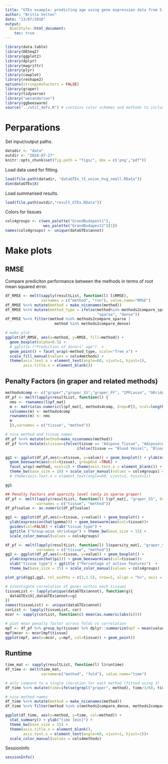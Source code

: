 ```yaml
---
title: "GTEx example: predicting age using gene expression data from 5 tissues"
author: "Britta Velten"
date: "13/07/2018"
output:
  BiocStyle::html_document:
    toc: true
---
```


```r
library(data.table)
library(DESeq2)
library(ggplot2)
library(dplyr)
library(magrittr)
library(plyr)
library(cowplot)
library(reshape2)
options(stringsAsFactors = FALSE)
library(graper)
library(tidyverse)
library("wesanderson")
library(ggbeeswarm)
source("../util_defs.R") # contains color schemes and methods to include
```

# Perparations
Set input/output paths.
```r
datadir <- "data"
outdir <- "2018-07-27"
knitr::opts_chunk$set(fig.path = "figs/", dev = c('png',"pdf"))
```

Load data used for fitting.
```r
load(file.path(datadir, "dataGTEx_t5_union_hvg_small.RData"))
dim(dataGTEx$X)
```

Load summarised results.
```r
load(file.path(outdir,"result_GTEx.RData"))
```

Colors for tissues
```r
cols4groups <- c(wes_palette("GrandBudapest1"),
                 wes_palette("GrandBudapest2")[1])
names(cols4groups) <- unique(dataGTEx$annot)
```

# Make plots
## RMSE
Compare prediciton performance between the methods in terms of root mean squared error.
```r
df_RMSE <- melt(sapply(resultList, function(l) l$RMSE),
                varnames = c("method", "run"), value.name="RMSE")
df_RMSE %<>% mutate(method = make_nicenames(method))
df_RMSE %<>% mutate(method_type = ifelse(method%in% methods2compare_sparse,
                                         "sparse", "dense"))  
df_RMSE %<>% filter(method %in% methods2compare_sparse |
                      method %in% methods2compare_dense) 

# make plot 
ggplot(df_RMSE, aes(x=method, y=RMSE, fill=method)) +
  geom_boxplot(alpha=0.5) + 
  # ggtitle ("Prediction of donors' age")  +
  geom_point() + facet_wrap(~method_type, scale="free_x") +
  scale_fill_manual(values = cols4methods) +
  theme(axis.text.x = element_text(angle=60, vjust=1, hjust=1),
        axis.title.x = element_blank())
```

## Penalty Factors (in graper and related methods)
```r
methods4comp <- c("graper","graper_SS","graper_FF", "IPFLasso", "GRridge")
df_pf <- melt(lapply(resultList, function(l) {
  nms <- rownames(l$pf_mat)
  m <- matrix(as.numeric(l$pf_mat[, methods4comp, drop=F]), ncol=length(methods4comp))
  colnames(m) <- methods4comp
  rownames(m) <- nms
  m
  }),varnames = c("tissue", "method"))

# nice method and tissue names
df_pf %<>% mutate(method=make_nicenames(method))
df_pf %<>% mutate(xtissue=ifelse(tissue == "Adipose Tissue", "Adipose\n Tissue",
                                ifelse(tissue == "Blood Vessel", "Blood\n Vessel", as.character(tissue))))

gg1 <- ggplot(df_pf,aes(x=xtissue, y=value)) + geom_boxplot() + ylab(expression(hat(gamma))) + xlab("tissue") +
  geom_beeswarm(aes(col=tissue), groupOnX =TRUE) +
  facet_wrap(~method, ncol=2) + theme(axis.text.x = element_blank()) +
  theme_bw(base_size = 18) + scale_color_manual(values = cols4groups) #+
  # theme(axis.text.x = element_text(angle=60, vjust=1, hjust=1))

gg1
```


```r
## Penalty Factors and sparsity level (only in sparse graper)
df_pf <- melt(lapply(resultList, function(l) l$pf_mat[, "graper_SS", drop=F]),
              varnames = c("tissue", "method"))
df_pf$value <- as.numeric(df_pf$value)

gg1 <- ggplot(df_pf,aes(x=tissue, y=value)) + geom_boxplot() +
  ylab(expression(hat(gamma))) + geom_beeswarm(aes(col=tissue))+
  guides(col=FALSE) + xlab("tissue type") + 
  ggtitle ("Group-wise shrinkage") + theme_bw(base_size = 15) +
  scale_color_manual(values = cols4groups)

df_pf <- melt(lapply(resultList, function(l) l$sparsity_mat[, "graper_SS", drop=F]),
              varnames = c("tissue", "method"))
gg2 <- ggplot(df_pf,aes(x=tissue, y=value)) + geom_boxplot() +
  ylab(expression(hat(pi))) + geom_beeswarm(aes(col=tissue))+
  xlab("tissue type") + ggtitle ("Percentage of active features")  +
  theme_bw(base_size = 15) + scale_color_manual(values = cols4groups)

plot_grid(gg1,gg2, rel_widths = c(1,1.5), nrow=1, align = "hv", axis = "lb")
```

```r
# Investigate correlation of genes within each tissues
tissueList <- lapply(unique(dataGTEx$annot), function(g){ 
  dataGTEx$X[,dataGTEx$annot==g]
})
names(tissueList) <- unique(dataGTEx$annot)
corList <- lapply(tissueList, cor)
mcor <- sapply(corList, function(c) mean(as.numeric(abs(c))))

# plot mean penalty factor across folds vs correlation
mpf <- df_pf %>% group_by(tissue) %>% dplyr::summarize(mpf = mean(value))
mpf$mcor <- mcor[mpf$tissue]
ggplot(mpf, aes(x=mcor, y=mpf, col=tissue)) + geom_point()
```

## Runtime
```r
time_mat <- sapply(resultList, function(l) l$runtime)
df_time <- melt(time_mat,
                varname=c("method", "fold"), value.name="time")

# only compare to a single iteration for each method (fitted using 3)
df_time %<>% mutate(time=ifelse(grepl("graper", method), time/3/60, time/60))

# nice method names
df_time %<>% mutate(method = make_nicenames(method))
df_time %<>% filter(method %in% c(methods2compare_dense, methods2compare_sparse))

ggplot(df_time, aes(x=method, y=time, col=method)) +
  stat_summary() + ylab("time [min]") + 
  theme_bw(base_size = 15) +
  theme(axis.title.x = element_blank(),
        axis.text.x = element_text(angle=60, vjust=1, hjust=1))+
  scale_color_manual(values = cols4methods)
```

SessionInfo
```r
sessionInfo()
```


